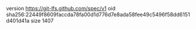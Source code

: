 version https://git-lfs.github.com/spec/v1
oid sha256:22449f8609faccda78fa00d1d776d7e8ada58fee49c5496f58dd6151d401d41a
size 1407

